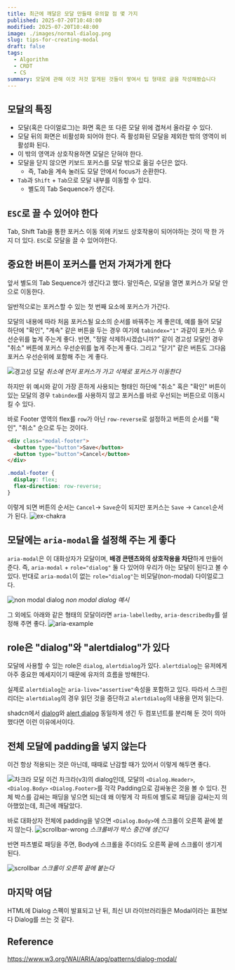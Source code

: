 ```yaml
---
title: 최근에 깨달은 모달 만들때 유의할 점 몇 가지
published: 2025-07-20T10:48:00
modified: 2025-07-20T10:48:00
image: ./images/normal-dialog.png
slug: tips-for-creating-modal
draft: false
tags:
  - Algorithm
  - CRDT
  - CS
summary: 모달에 관해 이것 저것 알게된 것들이 쌓여서 팁 형태로 글을 작성해봤습니다
---
```

## 모달의 특징
- 모달(혹은 다이얼로그)는 화면 혹은 또 다른 모달 위에 겹쳐서 올라갈 수 있다.
- 모달 뒤의 화면은 비활성화 되어야 한다. 즉 활성화된 모달을 제외한 밖의 영역이 비활성화 된다.
- 이 밖의 영역과 상호작용하면 모달은 닫혀야 한다.
- 모달을 닫지 않으면 키보드 포커스를 모달 밖으로 옮길 수단은 없다.
	- 즉, Tab을 계속 눌러도 모달 안에서 focus가 순환한다.
- `Tab`과 `Shift` + `Tab`으로 모달 내부를 이동할 수 있다.
	- 별도의 Tab Sequence가 생긴다.

## `ESC`로 끌 수 있어야 한다

Tab, Shift Tab을 통한 포커스 이동 외에 키보드 상호작용이 되어야하는 것이 딱 한 가지 더 있다. `ESC`로 모달을 끌 수 있어야한다.

## 중요한 버튼이 포커스를 먼저 가져가게 한다

 앞서 별도의 Tab Sequence가 생긴다고 했다. 말인즉슨, 모달을 열면 포커스가 모달 안으로 이동한다.

일반적으로는 포커스할 수 있는 첫 번째 요소에 포커스가 가간다.

모달의 내용에 따라 처음 포커스될 요소의 순서를 바꿔주는 게 좋은데, 예를 들어 모달 하단에 "확인", "계속" 같은 버튼을 두는 경우 여기에 `tabindex="1"` 과같이 포커스 우선순위를 높게 주는게 좋다. 반면, "정말 삭제하시겠습니까?" 같이 경고성 모달인 경우 "취소" 버튼에 포커스 우선순위를 높게 주는게 좋다. 그리고 "닫기" 같은 버튼도 그다음 포커스 우선순위에 포함해 주는 게 좋다.

![경고성 모달](./images/focus.gif)
_취소에 먼저 포커스가 가고 삭제로 포커스가 이동한다_

하지만 위 예시와 같이 가장 흔하게 사용되는 형태인 하단에 "취소" 혹은 "확인" 버튼이 있는 모달의 경우 `tabindex`를 사용하지 않고 포커스를 바로 우선되는 버튼으로 이동시킬 수 있다.

바로 Footer 영역의 flex를 `row`가 아닌 `row-reverse`로 설정하고 버튼의 순서를 "확인", "취소" 순으로 두는 것이다.

```html
<div class="modal-footer">
  <button type="button">Save</button>
  <button type="button">Cancel</button>
</div>
```
```css
.modal-footer {
  display: flex;
  flex-direction: row-reverse;
}
```

이렇게 되면 버튼의 순서는 `Cancel`-> `Save`순이 되지만 포커스는 `Save` -> `Cancel`순서가 된다.
![ex-chakra](./images/ex-chakra.gif)


## 모달에는 `aria-modal`을 설정해 주는 게 좋다

`aria-modal`은 이 대화상자가 모달이며, **배경 콘텐츠와의 상호작용을 차단**하게 만들어준다. 즉, `aria-modal` + `role="dialog"` 둘 다 있어야 우리가 아는 모달이 된다고 볼 수 있다. 반대로 `aria-modal`이 없는 `role="dialog"`는 비모달(non-modal) 다이얼로그다.

![non modal dialog](./images/non-modal-dialog.png)
_non modal dialog 예시_

그 외에도 아래와 같은 형태의 모달이라면 `aria-labelledby`, `aria-describedby`를 설정해 주면 좋다.
![aria-example](./images/aria-labelledby.png)

## role은 "dialog"와 "alertdialog"가 있다

모달에 사용할 수 있는 role은 `dialog`, `alertdialog`가 있다.
`alertdialog`는 유저에게 아주 중요한 메세지이기 때문에 유저의 흐름을 방해한다.

실제로 `alertdialog`는 `aria-live="assertive"`속성을 포함하고 있다. 따라서 스크린 리더는 `alertdialog`의 경우 읽던 것을 중단하고 `alertdialog`의 내용을 먼저 읽는다.

shadcn에서 [dialog](https://ui.shadcn.com/docs/components/dialog)와 [alert dialog](https://ui.shadcn.com/docs/components/alert-dialog) 동일하게 생긴 두 컴포넌트를 분리해 둔 것이 의아했다면 이런 이유에서이다.


## 전체 모달에 padding을 넣지 않는다
이건 항상 적용되는 것은 아닌데, 때때로 난감할 때가 있어서 이렇게 해두면 좋다.

![차크라 모달](./images/chakra-modal.png)
이건 차크라(v3)의 dialog인데, 모달의 `<Dialog.Header>`, `<Dialog.Body>` `<Dialog.Footer>`를 각각 Padding으로 감싸놓은 것을 볼 수 있다. 전체 박스를 감싸는 패딩을 넣으면 되는데 왜 이렇게 각 파트에 별도로 패딩을 감싸는지 의아했었는데, 최근에 깨달았다.

바로 대화상자 전체에 padding을 넣으면 `<Dialog.Body>`에 스크롤이 오른쪽 끝에 붙지 않는다.
![scrollbar-wrong](./images/scrollbar-wrong.png)
_스크롤바가 박스 중간에 생긴다_

반면 파츠별로 패딩을 주면, Body에 스크롤을 주더라도 오른쪽 끝에 스크롤이 생기게 된다.

![scrollbar](./images/scrollbar.png)
_스크롤이 오른쪽 끝에 붙는다_

## 마지막 여담
HTML에 Dialog 스펙이 발표되고 난 뒤, 최신 UI 라이브러리들은 Modal이라는 표현보다 Dialog를 쓰는 것 같다.

## Reference
https://www.w3.org/WAI/ARIA/apg/patterns/dialog-modal/
